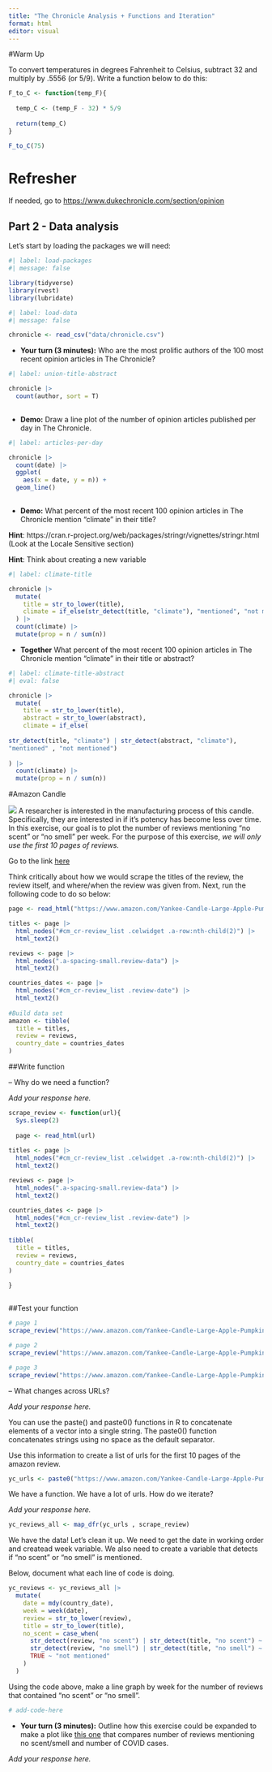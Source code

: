 ```yaml
---
title: "The Chronicle Analysis + Functions and Iteration"
format: html
editor: visual
---
```


#Warm Up

To convert temperatures in degrees Fahrenheit to Celsius, subtract 32 and multiply by .5556 (or 5/9). Write a function below to do this: 

```r

F_to_C <- function(temp_F){
  
  temp_C <- (temp_F - 32) * 5/9 
  
  return(temp_C)
}

F_to_C(75)
```


# Refresher 

If needed, go to <https://www.dukechronicle.com/section/opinion>

## Part 2 - Data analysis

Let's start by loading the packages we will need:

```r
#| label: load-packages
#| message: false

library(tidyverse)
library(rvest)
library(lubridate)
```

```r
#| label: load-data
#| message: false

chronicle <- read_csv("data/chronicle.csv")
```

-   **Your turn (3 minutes):** Who are the most prolific authors of the 100 most recent opinion articles in The Chronicle?

```r
#| label: union-title-abstract

chronicle |> 
  count(author, sort = T)
  

```

-   **Demo:** Draw a line plot of the number of opinion articles published per day in The Chronicle.

```r
#| label: articles-per-day

chronicle |>
  count(date) |> 
  ggplot(
    aes(x = date, y = n)) + 
  geom_line()
  

```

-   **Demo:** What percent of the most recent 100 opinion articles in The Chronicle mention "climate" in their title?

**Hint**: https://cran.r-project.org/web/packages/stringr/vignettes/stringr.html (Look at the Locale Sensitive section)

**Hint**: Think about creating a new variable

```r
#| label: climate-title

chronicle |>
  mutate(
    title = str_to_lower(title),
    climate = if_else(str_detect(title, "climate"), "mentioned", "not mentioned")
  ) |>
  count(climate) |>
  mutate(prop = n / sum(n))

```

-   **Together** What percent of the most recent 100 opinion articles in The Chronicle mention "climate" in their title or abstract?

```r
#| label: climate-title-abstract
#| eval: false

chronicle |>
  mutate(
    title = str_to_lower(title),
    abstract = str_to_lower(abstract),
    climate = if_else(
      
str_detect(title, "climate") | str_detect(abstract, "climate"),
"mentioned" , "not mentioned")
    
) |>
  count(climate) |>
  mutate(prop = n / sum(n))
```

#Amazon Candle

![](images/candle.png){fig-align="center"}
A researcher is interested in the manufacturing process of this candle. Specifically, they are interested in if it's potency has become less over time. In this exercise, our goal is to plot the number of reviews mentioning "no scent" or "no smell" per week. For the purpose of this exercise, *we will only use the first 10 pages of reviews.*


Go to the link [here](https://www.amazon.com/Yankee-Candle-Large-Apple-Pumpkin/product-reviews/B008P8YTU6/ref=cm_cr_othr_d_show_all_btm?ie=UTF8&reviewerType=all_reviews)

Think critically about how we would scrape the titles of the review, the review itself, and where/when the review was given from. Next, run the following code to do so below: 

```r

page <- read_html("https://www.amazon.com/Yankee-Candle-Large-Apple-Pumpkin/product-reviews/B008P8YTU6/ref=cm_cr_getr_d_paging_btm_next_2?ie=UTF8&reviewerType=all_reviews&pageNumber=1&sortBy=recent")

titles <- page |>
  html_nodes("#cm_cr-review_list .celwidget .a-row:nth-child(2)") |>
  html_text2()

reviews <- page |>
  html_nodes(".a-spacing-small.review-data") |>
  html_text2()

countries_dates <- page |>
  html_nodes("#cm_cr-review_list .review-date") |>
  html_text2()
  
#Build data set
amazon <- tibble(
  title = titles,
  review = reviews,
  country_date = countries_dates
)
```

##Write function 

-- Why do we need a function? 

*Add your response here.*

```r
scrape_review <- function(url){
  Sys.sleep(2)
  
  page <- read_html(url)
  
titles <- page |>
  html_nodes("#cm_cr-review_list .celwidget .a-row:nth-child(2)") |>
  html_text2()

reviews <- page |>
  html_nodes(".a-spacing-small.review-data") |>
  html_text2()

countries_dates <- page |>
  html_nodes("#cm_cr-review_list .review-date") |>
  html_text2()
  
tibble(
  title = titles,
  review = reviews,
  country_date = countries_dates
)

}
  
```

##Test your function

```r
# page 1
scrape_review("https://www.amazon.com/Yankee-Candle-Large-Apple-Pumpkin/product-reviews/B008P8YTU6/ref=cm_cr_getr_d_paging_btm_next_2?ie=UTF8&reviewerType=all_reviews&pageNumber=1&sortBy=recent")

# page 2
scrape_review("https://www.amazon.com/Yankee-Candle-Large-Apple-Pumpkin/product-reviews/B008P8YTU6/ref=cm_cr_getr_d_paging_btm_next_2?ie=UTF8&reviewerType=all_reviews&pageNumber=2&sortBy=recent")

# page 3
scrape_review("https://www.amazon.com/Yankee-Candle-Large-Apple-Pumpkin/product-reviews/B008P8YTU6/ref=cm_cr_getr_d_paging_btm_next_2?ie=UTF8&reviewerType=all_reviews&pageNumber=3&sortBy=recent")


```


-- What changes across URLs?

*Add your response here.*


You can use the paste() and paste0() functions in R to concatenate elements of a vector into a single string. The paste0() function concatenates strings using no space as the default separator.

Use this information to create a list of urls for the first 10 pages of the amazon review. 

```r
yc_urls <- paste0("https://www.amazon.com/Yankee-Candle-Large-Apple-Pumpkin/product-reviews/B008P8YTU6/ref=cm_cr_getr_d_paging_btm_next_2?ie=UTF8&reviewerType=all_reviews&pageNumber=", 1:10, "&sortBy=recent" )
```


We have a function. We have a lot of urls. How do we iterate? 

*Add your response here.*


```r
yc_reviews_all <- map_dfr(yc_urls , scrape_review)
```



We have the data! Let's clean it up. We need to get the date in working order and createad week variable. We also need to create a variable that detects if "no scent" or "no smell" is mentioned.


Below, document what each line of code is doing.

```r
yc_reviews <- yc_reviews_all |>
  mutate(
    date = mdy(country_date), 
    week = week(date), 
    review = str_to_lower(review),
    title = str_to_lower(title),
    no_scent = case_when(
      str_detect(review, "no scent") | str_detect(title, "no scent") ~ "mentioned",
      str_detect(review, "no smell") | str_detect(title, "no smell") ~ "mentioned",
      TRUE ~ "not mentioned"
    )
  )
```


Using the code above, make a line graph by week for the number of reviews that contained "no scent" or "no smell". 

```r

# add-code-here
```



-   **Your turn (3 minutes):** Outline how this exercise could be expanded to make a plot like [this one](https://twitter.com/nick_beauchamp/status/1473509106187223043) that compares number of reviews mentioning no scent/smell and number of COVID cases.

*Add your response here.*